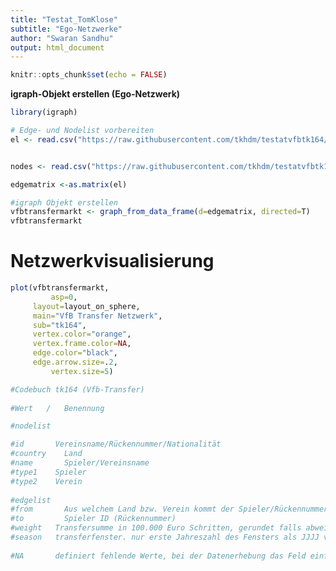 ```yaml
---
title: "Testat_TomKlose"
subtitle: "Ego-Netzwerke"
author: "Swaran Sandhu"
output: html_document
---
```


```r
knitr::opts_chunk$set(echo = FALSE)
```


**igraph-Objekt erstellen (Ego-Netzwerk)**

```r

library(igraph)

# Edge- und Nodelist vorbereiten
el <- read.csv("https://raw.githubusercontent.com/tkhdm/testatvfbtk164/main/Edgelist_Testat_tk164.csv", header=T, as.is=T, sep = ",")


nodes <- read.csv("https://raw.githubusercontent.com/tkhdm/testatvfbtk164/main/Nodelist_Testat_tk164.csv", header=T, as.is=T, sep = ",")

edgematrix <-as.matrix(el)

#igraph Objekt erstellen
vfbtransfermarkt <- graph_from_data_frame(d=edgematrix, directed=T)
vfbtransfermarkt
```

# Netzwerkvisualisierung

```r

plot(vfbtransfermarkt, 
		 asp=0,
     layout=layout_on_sphere,
     main="VfB Transfer Netzwerk",
     sub="tk164",
     vertex.color="orange",
     vertex.frame.color=NA,
     edge.color="black",
     edge.arrow.size=.2,
		 vertex.size=5)
```
```r

#Codebuch tk164	(Vfb-Transfer)				
					
#Wert	/   Benennung	

#nodelist	

#id	      Vereinsname/Rückennummer/Nationalität				
#country	Land				
#name	    Spieler/Vereinsname				
#type1	  Spieler 				
#type2	  Verein				
					
#edgelist					
#from	    Aus welchem Land bzw. Verein kommt der Spieler/Rückennummer				
#to 	    Spieler ID (Rückennummer)				
#weight	  Transfersumme in 100.000 Euro Schritten, gerundet falls abweichend.		(Wie von ihnen angegeben)		
#season	  transferfenster. nur erste Jahreszahl des Fensters als JJJJ verwenden.	(Wie von ihnen angegeben)			
					
#NA	      definiert fehlende Werte, bei der Datenerhebung das Feld einfach leer lassen, R rechnet NAs (missing values)               automatisch raus.	(Wie von ihnen angegeben)			

```

